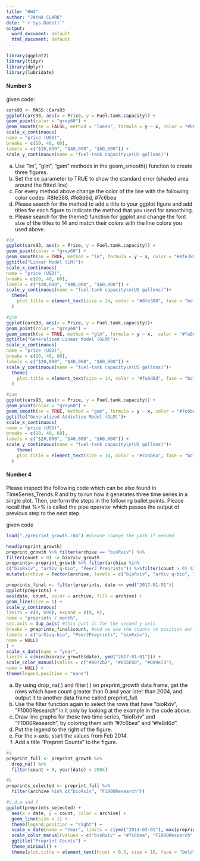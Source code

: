 ---
title: "HW4"
author: "JAYNA CLARK"
date: "`r Sys.Date()`"
output:
  word_document: default
  html_document: default
---

```{r}
library(ggplot2)
library(tidyr)
library(dplyr)
library(lubridate)
```

#### Number 3 

given code: 
```{r}
cars93 <- MASS::Cars93
ggplot(cars93, aes(x = Price, y = Fuel.tank.capacity)) +
geom_point(color = "grey60") +
geom_smooth(se = FALSE, method = "loess", formula = y ~ x, color = "#0072B2") +
scale_x_continuous(
name = "price (USD)",
breaks = c(20, 40, 60),
labels = c("$20,000", "$40,000", "$60,000")) +
scale_y_continuous(name = "fuel-tank capacity\n(US gallons)")
```
(a) Use ”lm”, ”glm”, ”gam” methods in the geom_smooth() function to create three figures.
(b) Set the se parameter to TRUE to show the standard error (shaded area around the fitted line)
(c) For every method above change the color of the line with the following color codes: #8fe388, #fe8d6d, #7c6bea
(d) Please search for the method to add a title to your ggplot figure and add titles for each figure to indicate the method that you used for smoothing.
(e) Please search for the theme() function for ggplot and change the font size of the titles to 14 and match their colors with the line colors you used above.

```{r}
#lm 
ggplot(cars93, aes(x = Price, y = Fuel.tank.capacity)) +
geom_point(color = "grey60") +
geom_smooth(se = TRUE, method = "lm", formula = y ~ x, color = "#8fe388") +
ggtitle("Linear Model (LM)")+
scale_x_continuous(
name = "price (USD)",
breaks = c(20, 40, 60),
labels = c("$20,000", "$40,000", "$60,000")) +
scale_y_continuous(name = "fuel-tank capacity\n(US gallons)")+
  theme(
    plot.title = element_text(size = 14, color = "#8fe388", face = "bold")
  )
```

```{r}
#glm 
ggplot(cars93, aes(x = Price, y = Fuel.tank.capacity))+
geom_point(color = "grey60") +
geom_smooth(se = TRUE, method = "glm", formula = y ~ x,  color = "#fe8d6d") +
ggtitle("Generalized Linear Model (GLM)")+
scale_x_continuous(
name = "price (USD)",
breaks = c(20, 40, 60),
labels = c("$20,000", "$40,000", "$60,000")) +
scale_y_continuous(name = "fuel-tank capacity\n(US gallons)")+
  theme(
    plot.title = element_text(size = 14, color = "#fe8d6d", face = "bold")
  )
```

```{r}
#gam 
ggplot(cars93, aes(x = Price, y = Fuel.tank.capacity)) +
geom_point(color = "grey60") +
geom_smooth(se = TRUE, method = "gam", formula = y ~ x, color = "#7c6bea") +
ggtitle("Generalized Addictive Model (GLM)")+
scale_x_continuous(
name = "price (USD)",
breaks = c(20, 40, 60),
labels = c("$20,000", "$40,000", "$60,000")) +
scale_y_continuous(name = "fuel-tank capacity\n(US gallons)")+
    theme(
    plot.title = element_text(size = 14, color = "#7c6bea", face = "bold")
  )
```
#### Number 4 

Please inspect the following code which can be also found in TimeSeries_Trends.R and try to run how it generates three time series in a single plot. Then, perform the steps in the following bullet points. Please recall that %>% is called the pipe operator which passes the output of previous step to the next step.

given code
```{r}
load("./preprint_growth.rda") #please change the path if needed

head(preprint_growth)
preprint_growth %>% filter(archive == "bioRxiv") %>%
filter(count > 0) -> biorxiv_growth
preprints<-preprint_growth %>% filter(archive %in%
c("bioRxiv", "arXiv q-bio", "PeerJ Preprints")) %>%filter(count > 0) %>%
mutate(archive = factor(archive, levels = c("bioRxiv", "arXiv q-bio", "PeerJ Preprints")))

preprints_final <- filter(preprints, date == ymd("2017-01-01"))
ggplot(preprints) +
aes(date, count, color = archive, fill = archive) +
geom_line(size = 1) +
scale_y_continuous(
limits = c(0, 600), expand = c(0, 0),
name = "preprints / month",
sec.axis = dup_axis( #this part is for the second y axis
breaks = preprints_final$count, #and we use the counts to position our labels
labels = c("arXivq-bio", "PeerJPreprints", "bioRxiv"),
name = NULL)
) +
scale_x_date(name = "year",
limits = c(min(biorxiv_growth$date), ymd("2017-01-01"))) +
scale_color_manual(values = c("#0072b2", "#D55E00", "#009e73"),
name = NULL) +
theme(legend.position = "none")

```

(a) By using drop_na( ) and filter( ) on preprint_growth data frame, get the rows which have count greater than 0 and year later than 2004, and output it to another data frame called preprint_full.
(b) Use the filter function again to select the rows that have ”bioRxiv”, ”F1000Research” in it only by looking at the example in the code above.
(c) Draw line graphs for these two time series, ”bioRxiv” and ”F1000Research”, by coloring them with ”#7c6bea” and ”#fe8d6d”.
(d) Put the legend to the right of the figure.
(e) For the x-axis, start the values from Feb 2014.
(f) Add a title ”Preprint Counts” to the figure.

```{r}
#a
preprint_full <- preprint_growth %>%
  drop_na() %>%
  filter(count > 0, year(date) > 2004)
```

```{r}
#b
preprints_selected <- preprint_full %>%
  filter(archive %in% c("bioRxiv", "F1000Research"))
```

```{r}
#c,d,e and f
ggplot(preprints_selected) +
  aes(x = date, y = count, color = archive) +
  geom_line(size = 1) +
  theme(legend.position = "right") +
  scale_x_date(name = "Year", limits = c(ymd("2014-02-01"), max(preprints_selected$date))) +
  scale_color_manual(values = c("bioRxiv" = "#7c6bea", "F1000Research" = "#fe8d6d"), name = "Archive") +
  ggtitle("Preprint Counts") +
  theme_minimal() +
  theme(plot.title = element_text(hjust = 0.5, size = 16, face = "bold"))
```

